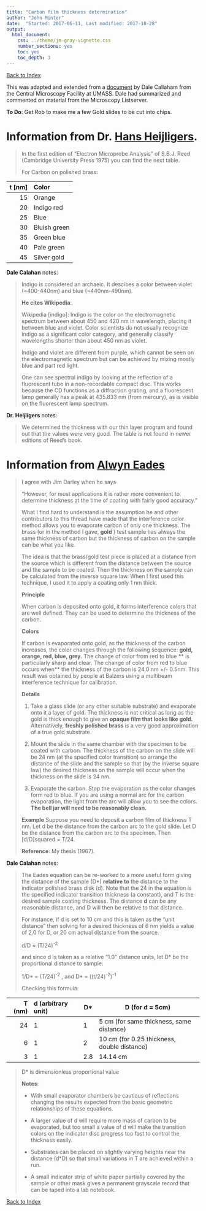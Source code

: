 ```yaml
---
title: "Carbon film thickness determination"
author: "John Minter"
date:  "Started: 2017-06-11, Last modified: 2017-10-28"
output:
  html_document:
    css: ../theme/jm-gray-vignette.css
    number_sections: yes
    toc: yes
    toc_depth: 3
---
```


[Back to Index](../README.html)

This was adapted and extended from a
[document](https://www.bio.umass.edu/microscopy/CarbonFilmThicknessMethods.pdf) 
by Dale Callaham from the Central Microscopy Facility at UMASS. Dale had
summarized and commented on material from the Microscopy Listserver.

**To Do**: Get Rob to make me a few Gold slides to be cut into chips.

# Information from Dr. [Hans Heijligers](mailto:H.J.M.Heijligers@TUE.NL).

> In the first edition of "Electron Microprobe Analysis" of S.B.J.
> Reed	(Cambridge University Press 1975) you can find the next table.
> 
> For Carbon on polished brass:


| t [nm] | Color |
|-------:|:------|
| 15 | Orange |
| 20 | Indigo red |
| 25 | Blue |
| 30 | Bluish green |
| 35 | Green blue |
| 40 | Pale green |
| 45 | Silver gold |

**Dale Calahan**  notes:

> Indigo is considered an archaeic. It descibes a
> color between violet (~400-440nm) and blue (~440nm-490nm).
> 
> **He cites Wikipedia**:
> 
> Wikipedia [indigo]: Indigo is the color on the electromagnetic spectrum
> between about 450 and 420 nm in wavelength, placing it between blue and
> violet. Color scientists do not usually recognize indigo as a significant
> color category, and generally classify wavelengths shorter than
> about 450 nm as violet.
>
> Indigo and violet are different from purple, which cannot be seen on the
> electromagnetic spectrum but can be achieved by mixing mostly blue and
> part red light.
> 
> One can see spectral indigo by looking at the reflection of a fluorescent
> tube in a non-recordable compact disc. This works because the CD functions
> as a diffraction grating, and a fluorescent lamp generally has a peak at
> 435.833 nm (from mercury), as is visible on the fluorescent lamp spectrum.

**Dr. Heijligers** notes:

> We determined the thickness with our thin layer program and
> found out that the values were very good. The table is not
> found in newer editions of Reed's book.


# Information from [Alwyn Eades](mailto:jae5@lehigh.edu)

>  I agree with Jim Darley when he says
>
> "However, for most applications it is rather more convenient to determine
> thickness at the time of coating with fairly good accuracy."
>
> What I find hard to understand is the assumption he and other contributors
> to this thread have made that the interference color method allows you to
> evaporate carbon of only one thickness. The brass (or in the method I
> gave, **gold** ) test sample has always the same thickness of carbon but
> the thickness of carbon on the sample can be what you like.
>
> The idea is that the brass/gold test piece is placed at a distance from
> the source which is different from the distance between the source and the
> sample to be coated. Then the thickness on the sample can be calculated
> from the inverse square law. When I first used this technique, I used
> it to apply a coating only 1 nm thick.
>
> **Principle**
>
> When carbon is deposited onto gold, it forms interference colors that
> are well defined. They can be used to determine the thickness of the
> carbon.
> 
> **Colors**
>
> If carbon is evaporated onto gold, as the thickness of the carbon increases,
> the color changes through the following sequence: **gold, orange, red, blue,
> grey.**  The change of color from red to blue ** is particularly sharp and
> clear. The change of color from red to blue occurs when** the thickness of
> the carbon is 24.0 nm +/- 0.5nm. This result was obtained by people at
> Balzers using a multibeam interference technique for calibration.
>
>
> **Details**
>
> 
> 1. Take a glass slide (or any other suitable substrate) and evaporate onto
> it a layer of gold. The thickness is not critical as long as the gold is
> thick enough to give an **opaque film that looks like gold.**
> Alternatively, **freshly polished brass**
> is a very good approximation of a true gold substrate.
>
> 2. Mount the slide in the same chamber with the specimen to be coated with
> carbon. The thickness of the carbon on the slide will be 24 nm (at the
> specified color transition) so arrange the distance of the slide and the
> sample so that (by the inverse square law) the desired thickness on
> the sample will occur when the thickness on the slide is 24 nm.
>
> 3. Evaporate the carbon.  Stop the evaporation as the color changes form
> red to blue. If you are using a normal arc for the carbon evaporation,
> the light from the arc will allow you to see the colors.
> **The bell jar will need to be reasonably clean.**
>
> **Example**
> Suppose you need to deposit a carbon film of thickness T nm. Let d be the
> distance from the carbon arc to the gold slide. Let D be the distance from
> the carbon arc to the specimen. Then [d/D]squared = T/24.
>
> **Reference**: My thesis (1967).


**Dale Calahan**  notes:

> The Eades equation can be re-worked to a more useful form giving the
> distance of the sample (D*) **relative to**  the distance to the
> indicator polished brass disk (d). Note that the 24 in the equation
> is the specified indicator transition thickness (a constant), and T
> is the desired sample coating thickness. The distance **d** can be any
> reasonable distance, and D will then be relative to that distance.
>
> For instance, if d is set to 10 cm and this is taken as the
> "unit distance" then solving for a desired thickness of 6 nm
> yields a value of 2.0 for D, or 20 cm actual distance from the
> source.
>
> d/D = (T/24)^-2^
>
> and since d is taken as a relative "1.0" distance units, let D* be the proportional distance to sample:
>
> 1/D* = (T/24)^-2^ , and D* = ((t/24)^-2^)^-1^
>
> Checking this formula:

| T (nm) | d (arbitrary unit) | D* | D (for d = 5cm) |
|-------:|:-------------------|----|-----------------|
| 24 | 1 | 1 | 5 cm (for same thickness, same distance)|
| 6 | 1 | 2 | 10 cm (for 0.25 thickness, double distance) |
| 3 | 1 | 2.8 | 14.14 cm |

> D* is dimensionless proportional value
>
> **Notes**:
>
> - With small evaporator chambers be cautious of reflections changing the
> results expected from the basic geometric relationships of these equations.
>
> - A larger value of d will require more mass of carbon to be evaporated,
> but too small a value of d will make the transition colors on the indicator
> disc progress too fast to control the thickness easily.
>
> - Substrates can be placed on slightly varying heights near the distance (d*D)
> so that small variations in T are achieved within a run.
> 
> - A small indicator strip of white paper partially covered by the sample or
> other mask gives a permanent grayscale record that can be taped into a
> lab notebook.


[Back to Index](../README.html)
